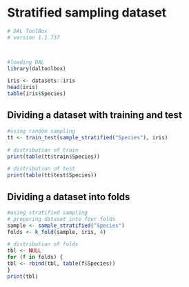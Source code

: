 # Stratified sampling dataset

```r
# DAL ToolBox
# version 1.1.737



#loading DAL
library(daltoolbox) 
```

```r
iris <- datasets::iris
head(iris)
table(iris$Species)
```

## Dividing a dataset with training and test

```r
#using random sampling
tt <- train_test(sample_stratified("Species"), iris)

# distribution of train
print(table(tt$train$Species))

# distribution of test
print(table(tt$test$Species))
```

## Dividing a dataset into folds

```r
#using stratified sampling
# preparing dataset into four folds
sample <- sample_stratified("Species")
folds <- k_fold(sample, iris, 4)

# distribution of folds
tbl <- NULL
for (f in folds) {
tbl <- rbind(tbl, table(f$Species))
}
print(tbl)
```

